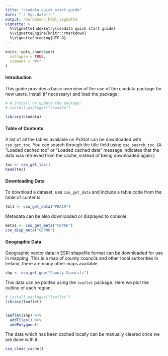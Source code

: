 ---
title: "csodata quick start guide"
date: "`r Sys.Date()`"
output: rmarkdown::html_vignette
vignette: >
  %\VignetteIndexEntry{csodata quick start guide}
  %\VignetteEngine{knitr::rmarkdown}
  %\VignetteEncoding{UTF-8}
---

```{r, include = FALSE}
knitr::opts_chunk$set(
  collapse = TRUE,
  comment = "#>"
)
```

#### Introduction

This guide provides a basic overview of the use of the csodata package for new users. Install (if necessary) and load the package:

```{r setup}
# # Install or update the package:
# install.packages("csodata")

library(csodata)
```

#### Table of Contents

A list of all the tables available on PxStat can be downloaded with `cso_get_toc`. You can search through the title field using `cso_search_toc`. (A "Loaded cached toc" or "Loaded cached data" message indicates that the data was retrieved from the cache, instead of being downloaded again.)

```{r}
toc <- cso_get_toc()
head(toc)
```

#### Downloading Data

To download a dataset, use `cso_get_data` and include a table code from the table of contents.

```{r}
tbl1 <- cso_get_data("PEA19")
```

Metadata can be also downloaded or displayed to console:

```{r, eval =  !is.null(tbl1)}
meta1 <- cso_get_meta("CDP06")
cso_disp_meta("CDP06")
```

#### Geographic Data

Geographic vector data in ESRI shapefile format can be downloaded for use in mapping. This is a map of county councils and other local authorities in Ireland, there are many other maps available.

```{r}
shp <- cso_get_geo("County Councils")

```

This data can be plotted using the `leaflet` package. Here we plot the outline of each region.

```{r, fig.width = 5, fig.height=6, eval= !is.null(shp)}

# install.packages("leaflet")
library(leaflet)


leaflet(shp) %>% 
  addTiles() %>% 
  addPolygons()

```

The data which has been cached locally can be manually cleared once we are done with it.

```{r}
cso_clear_cache()
```
